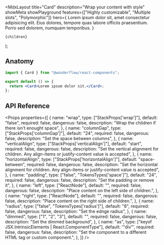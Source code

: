 
  <MdxLayout
    title="Card"
    description="Wrap your content with style"
    showMeta
    showPlayground
    features={["Highly customizable", "Multiple slots", "Polymorphic"]}
    hero={
      <LiveArea>
        <Card>
          Lorem ipsum dolor sit, amet consectetur adipisicing elit. Eius
          dolores, tempore quas labore officiis praesentium. Porro sed dolorem,
          numquam temporibus.
        </Card>
      </LiveArea>
    }
  >
    {children}
  </MdxLayout>
);

## Anatomy

```jsx
import { Card } from "@wonderflow/react-components";

export default () => {
  return <Card>Lorem ipsum dolor sit.</Card>;
};
```

## API Reference

<Props
  properties={[
    {
      name: "wrap",
      type: ["StackProps['wrap']"],
      default: "false",
      required: false,
      dangerous: false,
      description: "Wrap the children if there isn't enought space",
    },
    {
      name: "columnGap",
      type: ["StackProps['columnGap']"],
      default: "24",
      required: false,
      dangerous: false,
      description: "Set the space between columns",
    },
    {
      name: "verticalAlign",
      type: ["StackProps['verticalAlign']"],
      default: "start",
      required: false,
      dangerous: false,
      description:
        "Set the vertical alignment for children. Any align-items or justify-content value is accepted",
    },
    {
      name: "horizontalAlign",
      type: ["StackProps['horizontalAlign']"],
      default: "space-between",
      required: false,
      dangerous: false,
      description:
        "Set the horizontal alignment for children. Any align-items or justify-content value is accepted",
    },
    {
      name: "padding",
      type: ["false", "TokensTypes['space']"],
      default: "24",
      required: false,
      dangerous: false,
      description: "Set the padding or remove it",
    },
    {
      name: "left",
      type: ["ReactNode"],
      default: "",
      required: false,
      dangerous: false,
      description: "Place content on the left side of children.",
    },
    {
      name: "right",
      type: ["ReactNode"],
      default: "",
      required: false,
      dangerous: false,
      description: "Place content on the right side of children.",
    },
    {
      name: "radius",
      type: ["false", "TokensTypes['radius']"],
      default: "8",
      required: false,
      dangerous: false,
      description: "Set the ednge radius",
    },
    {
      name: "dimmed",
      type: ["1", "2", "3"],
      default: "",
      required: false,
      dangerous: false,
      description: "Set the dimmed background",
    },
    {
      name: "as",
      type: ["keyof JSX.IntrinsicElements | React.ComponentType<any>"],
      default: '"div"',
      required: false,
      dangerous: false,
      description:
        "Set the component to a different HTML tag or custom component.",
    },
  ]}
/>
